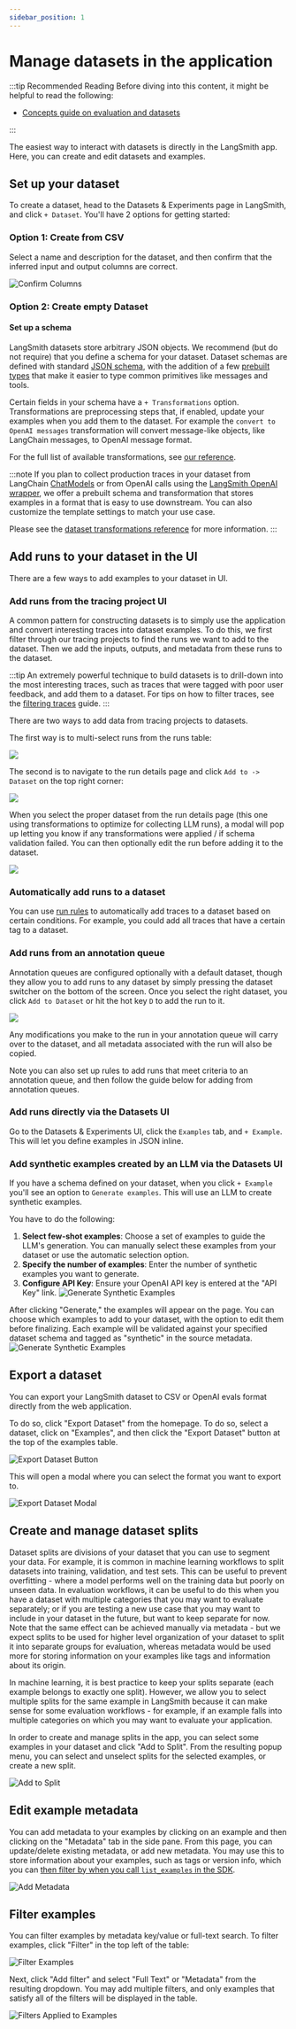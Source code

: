 ```yaml
---
sidebar_position: 1
---
```


# Manage datasets in the application

:::tip Recommended Reading
Before diving into this content, it might be helpful to read the following:

- [Concepts guide on evaluation and datasets](../../concepts#datasets-and-examples)

:::

The easiest way to interact with datasets is directly in the LangSmith app. Here, you can create and edit datasets and examples.

## Set up your dataset

To create a dataset, head to the Datasets & Experiments page in LangSmith, and click `+ Dataset`. You'll have 2 options for
getting started:

### Option 1: Create from CSV

Select a name and description for the dataset, and then confirm that the inferred input and output columns are correct.

![Confirm Columns](./static/select_columns.png)

### Option 2: Create empty Dataset

#### Set up a schema

LangSmith datasets store arbitrary JSON objects. We recommend (but do not require) that you define a schema for your dataset.
Dataset schemas are defined with standard [JSON schema](https://json-schema.org/), with the addition of a few [prebuilt types](/reference/data_formats/dataset_json_types)
that make it easier to type common primitives like messages and tools.

Certain fields in your schema have a `+ Transformations` option.
Transformations are preprocessing steps that, if enabled, update your examples when you add them to the dataset.
For example the `convert to OpenAI messages` transformation will convert message-like objects, like LangChain messages, to OpenAI message format.

For the full list of available transformations, see [our reference](/reference/evaluation/dataset_transformations).

:::note
If you plan to collect production traces in your dataset from LangChain
[ChatModels](https://python.langchain.com/docs/concepts/chat_models/)
or from OpenAI calls using the [LangSmith OpenAI wrapper](/observability/how_to_guides/tracing/annotate_code#wrap-the-openai-client), we offer a prebuilt schema and transformation that stores examples in a format that is easy to use downstream. You can also customize the template settings to match your use case.

Please see the [dataset transformations reference](/reference/evaluation/dataset_transformations) for more information.
:::

## Add runs to your dataset in the UI

There are a few ways to add examples to your dataset in UI.

### Add runs from the tracing project UI

A common pattern for constructing datasets is to simply use the application and convert interesting traces into dataset examples. To do this, we first filter
through our tracing projects to find the runs we want to add to the dataset. Then we add the inputs, outputs, and metadata from these runs to the dataset.

:::tip
An extremely powerful technique to build datasets is to drill-down into the most interesting traces, such as traces that were tagged with poor user feedback, and add them to a dataset.
For tips on how to filter traces, see the [filtering traces](../../../observability/how_to_guides/monitoring/filter_traces_in_application) guide.
:::

There are two ways to add data from tracing projects to datasets.

The first way is to multi-select runs from the runs table:

![](./static/multiselect_add_to_dataset.png)

The second is to navigate to the run details page and click `Add to -> Dataset` on the top right corner:

![](./static/add_to..dataset.png)

When you select the proper dataset from the run details page (this one using transformations to optimize for collecting LLM runs),
a modal will pop up letting you know if any transformations were applied / if schema validation failed. You can then optionally edit
the run before adding it to the dataset.

![](./static/confirmation.png)

### Automatically add runs to a dataset

You can use [run rules](../../../observability/how_to_guides/monitoring/rules) to automatically add traces to a dataset based on certain conditions. For example, you could add all traces that have a certain tag to a dataset.

### Add runs from an annotation queue

Annotation queues are configured optionally with a default dataset, though they allow you to add runs to any dataset
by simply pressing the dataset switcher on the bottom of the screen. Once you select the right dataset, you click `Add to Dataset`
or hit the hot key `D` to add the run to it.

![](./static/add_to_dataset_from_aq.png)

Any modifications you make to the run in your annotation queue will carry over to
the dataset, and all metadata associated with the run will also be copied.

Note you can also set up rules to add runs that meet criteria to an annotation queue, and then follow the guide below for adding from annotation queues.

### Add runs directly via the Datasets UI

Go to the Datasets & Experiments UI, click the `Examples` tab, and `+ Example`. This will let you define examples in JSON inline.

### Add synthetic examples created by an LLM via the Datasets UI

If you have a schema defined on your dataset, when you click `+ Example` you'll see an option to `Generate examples`. This will use an LLM to create synthetic examples.

You have to do the following:

1. **Select few-shot examples**: Choose a set of examples to guide the LLM's generation. You can manually select these examples from your dataset or use the automatic selection option.
2. **Specify the number of examples**: Enter the number of synthetic examples you want to generate.
3. **Configure API Key**: Ensure your OpenAI API key is entered at the "API Key" link.
   ![Generate Synthetic Examples](./static/generate_synthetic_examples_create.png)

After clicking "Generate," the examples will appear on the page. You can choose which examples to add to your dataset, with the option to edit them before finalizing.
Each example will be validated against your specified dataset schema and tagged as "synthetic" in the source metadata.
![Generate Synthetic Examples](./static/generate_synthetic_examples_pane.png)

## Export a dataset

You can export your LangSmith dataset to CSV or OpenAI evals format directly from the web application.

To do so, click "Export Dataset" from the homepage.
To do so, select a dataset, click on "Examples", and then click the "Export Dataset" button at the top of the examples table.

![Export Dataset Button](./static/export-dataset-button.png)

This will open a modal where you can select the format you want to export to.

![Export Dataset Modal](./static/export-dataset-modal.png)

## Create and manage dataset splits

Dataset splits are divisions of your dataset that you can use to segment your data. For example, it is common
in machine learning workflows to split datasets into training, validation, and test sets. This can be useful
to prevent overfitting - where a model performs well on the training data but poorly on unseen data. In evaluation
workflows, it can be useful to do this when you have a dataset with multiple categories that you may want to evaluate
separately; or if you are testing a new use case that you may want to include in your dataset in the future, but want
to keep separate for now. Note that the same effect can be achieved manually via metadata - but we expect splits
to be used for higher level organization of your dataset to split it into separate groups for evaluation, whereas
metadata would be used more for storing information on your examples like tags and information about its origin.

In machine learning, it is best practice to keep your splits separate (each example belongs to exactly one split).
However, we allow you to select multiple splits for the same example in LangSmith because it can make sense for
some evaluation workflows - for example, if an example falls into multiple categories on which you may want to
evaluate your application.

In order to create and manage splits in the app, you can select some examples in your dataset and click "Add to Split". From the resulting popup menu,
you can select and unselect splits for the selected examples, or create a new split.

![Add to Split](./static/add_to_split2.png)

## Edit example metadata

You can add metadata to your examples by clicking on an example and then clicking on the "Metadata" tab in the side pane.
From this page, you can update/delete existing metadata, or add new metadata. You may use this to store information about
your examples, such as tags or version info, which you can [then filter by when you call `list_examples` in the SDK](./manage_datasets_programmatically#list-examples-by-metadata).

![Add Metadata](./static/add_metadata.png)

## Filter examples

You can filter examples by metadata key/value or full-text search. To filter examples, click "Filter" in the top left of the table:

![Filter Examples](./static/filter_examples.png)

Next, click "Add filter" and select "Full Text" or "Metadata" from the resulting dropdown. You may add multiple filters, and only examples that satisfy all of the
filters will be displayed in the table.

![Filters Applied to Examples](./static/filters_applied.png)
